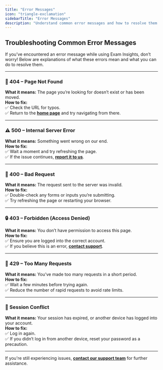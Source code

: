```yaml
---
title: "Error Messages"
icon: "triangle-exclamation"
sidebarTitle: "Error Messages"
description: "Understand common error messages and how to resolve them."
---
```


## **Troubleshooting Common Error Messages**  

If you’ve encountered an error message while using Exam Insights, don’t worry! Below are explanations of what these errors mean and what you can do to resolve them.

---

### **🚫 404 – Page Not Found**  
**What it means:** The page you’re looking for doesn’t exist or has been moved.  
**How to fix:**  
✅ Check the URL for typos.  
✅ Return to the **[home page](/)** and try navigating from there.  

---

### **⚠️ 500 – Internal Server Error**  
**What it means:** Something went wrong on our end.  
**How to fix:**  
✅ Wait a moment and try refreshing the page.  
✅ If the issue continues, **[report it to us](/contact-support)**.  

---

### **🛑 400 – Bad Request**  
**What it means:** The request sent to the server was invalid.  
**How to fix:**  
✅ Double-check any forms or inputs you’re submitting.  
✅ Try refreshing the page or restarting your browser.  

---

### **🔒 403 – Forbidden (Access Denied)**  
**What it means:** You don’t have permission to access this page.  
**How to fix:**  
✅ Ensure you are logged into the correct account.  
✅ If you believe this is an error, **[contact support](/contact-support)**.  

---

### **🚀 429 – Too Many Requests**  
**What it means:** You’ve made too many requests in a short period.  
**How to fix:**  
✅ Wait a few minutes before trying again.  
✅ Reduce the number of rapid requests to avoid rate limits.  

---

### **🔁 Session Conflict**  
**What it means:** Your session has expired, or another device has logged into your account.  
**How to fix:**  
✅ Log in again.  
✅ If you didn’t log in from another device, reset your password as a precaution.  

---

If you're still experiencing issues, **[contact our support team](/contact-support)** for further assistance.